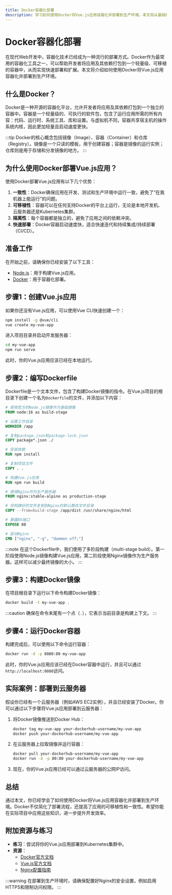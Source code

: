 ```yaml
---
title: Docker容器化部署
description: 学习如何使用Docker将Vue.js应用容器化并部署到生产环境。本文将从基础概念入手，逐步讲解Docker的使用方法，并通过实际案例帮助你掌握Vue.js应用的容器化部署。
---
```


# Docker容器化部署

在现代Web开发中，容器化技术已经成为一种流行的部署方式。Docker作为最常用的容器化工具之一，可以帮助开发者将应用及其依赖打包到一个轻量级、可移植的容器中，从而实现快速部署和扩展。本文将介绍如何使用Docker将Vue.js应用容器化并部署到生产环境。

## 什么是Docker？

Docker是一种开源的容器化平台，允许开发者将应用及其依赖打包到一个独立的容器中。容器是一个轻量级的、可执行的软件包，包含了运行应用所需的所有内容：代码、运行时、系统工具、库和设置。与虚拟机不同，容器共享宿主机的操作系统内核，因此更加轻量且启动速度更快。

:::tip
Docker的核心概念包括镜像（Image）、容器（Container）和仓库（Registry）。镜像是一个只读的模板，用于创建容器；容器是镜像的运行实例；仓库则是用于存储和分发镜像的地方。
:::

## 为什么使用Docker部署Vue.js应用？

使用Docker部署Vue.js应用有以下几个优势：

1. **一致性**：Docker确保应用在开发、测试和生产环境中运行一致，避免了“在我机器上能运行”的问题。
2. **可移植性**：容器可以在任何支持Docker的平台上运行，无论是本地开发机、云服务器还是Kubernetes集群。
3. **隔离性**：每个容器都是独立的，避免了应用之间的依赖冲突。
4. **快速部署**：Docker容器启动速度快，适合快速迭代和持续集成/持续部署（CI/CD）。

## 准备工作

在开始之前，请确保你已经安装了以下工具：

- [Node.js](https://nodejs.org/)：用于构建Vue.js应用。
- [Docker](https://www.docker.com/)：用于容器化部署。

## 步骤1：创建Vue.js应用

如果你还没有Vue.js应用，可以使用Vue CLI快速创建一个：

```bash
npm install -g @vue/cli
vue create my-vue-app
```

进入项目目录并启动开发服务器：

```bash
cd my-vue-app
npm run serve
```

此时，你的Vue.js应用应该已经在本地运行。

## 步骤2：编写Dockerfile

Dockerfile是一个文本文件，包含了构建Docker镜像的指令。在Vue.js项目的根目录下创建一个名为`Dockerfile`的文件，并添加以下内容：

```dockerfile
# 使用官方的Node.js镜像作为基础镜像
FROM node:16 as build-stage

# 设置工作目录
WORKDIR /app

# 复制package.json和package-lock.json
COPY package*.json ./

# 安装依赖
RUN npm install

# 复制项目文件
COPY . .

# 构建Vue.js应用
RUN npm run build

# 使用Nginx作为生产服务器
FROM nginx:stable-alpine as production-stage

# 将构建好的文件复制到Nginx的默认静态文件目录
COPY --from=build-stage /app/dist /usr/share/nginx/html

# 暴露80端口
EXPOSE 80

# 启动Nginx
CMD ["nginx", "-g", "daemon off;"]
```

:::note
在这个Dockerfile中，我们使用了多阶段构建（multi-stage build）。第一阶段使用Node.js镜像构建Vue.js应用，第二阶段使用Nginx镜像作为生产服务器。这样可以减少最终镜像的大小。
:::

## 步骤3：构建Docker镜像

在项目根目录下运行以下命令构建Docker镜像：

```bash
docker build -t my-vue-app .
```

:::caution
确保在命令末尾有一个点（`.`），它表示当前目录是构建上下文。
:::

## 步骤4：运行Docker容器

构建完成后，可以使用以下命令运行容器：

```bash
docker run -d -p 8080:80 my-vue-app
```

此时，你的Vue.js应用应该已经在Docker容器中运行，并且可以通过`http://localhost:8080`访问。

## 实际案例：部署到云服务器

假设你已经有一个云服务器（例如AWS EC2实例），并且已经安装了Docker。你可以通过以下步骤将Vue.js应用部署到云服务器：

1. 将Docker镜像推送到Docker Hub：

   ```bash
   docker tag my-vue-app your-dockerhub-username/my-vue-app
   docker push your-dockerhub-username/my-vue-app
   ```

2. 在云服务器上拉取镜像并运行容器：

   ```bash
   docker pull your-dockerhub-username/my-vue-app
   docker run -d -p 80:80 your-dockerhub-username/my-vue-app
   ```

3. 现在，你的Vue.js应用已经可以通过云服务器的公网IP访问。

## 总结

通过本文，你已经学会了如何使用Docker将Vue.js应用容器化并部署到生产环境。Docker不仅简化了部署流程，还提高了应用的可移植性和一致性。希望你能在实际项目中应用这些知识，进一步提升开发效率。

## 附加资源与练习

- **练习**：尝试将你的Vue.js应用部署到Kubernetes集群中。
- **资源**：
  - [Docker官方文档](https://docs.docker.com/)
  - [Vue.js官方文档](https://vuejs.org/)
  - [Nginx配置指南](https://nginx.org/en/docs/)

:::warning
在部署到生产环境时，请确保配置好Nginx的安全设置，例如启用HTTPS和限制访问权限。
:::